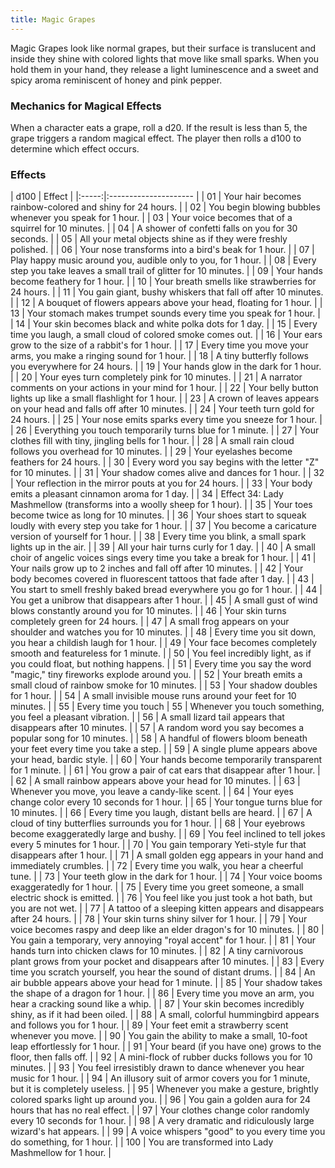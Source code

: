 ```yaml
---
title: Magic Grapes
---
```




<MaskedImage  src="https://cdn.leonardo.ai/users/e9df9e5e-8c47-4d7f-87b3-195ea30587b1/generations/cd23539b-8858-49b1-92e5-25ae0d10dad0/Leonardo_Phoenix_09_a_cluster_of_vibrant_iridescent_grapes_sus_0.jpg" mask="8"/>

Magic Grapes look like normal grapes, but their surface is translucent and inside they shine with colored lights that move like small sparks. When you hold them in your hand, they release a light luminescence and a sweet and spicy aroma reminiscent of honey and pink pepper.

### Mechanics for Magical Effects
When a character eats a grape, roll a d20. If the result is less than 5, the grape triggers a random magical effect.
The player then rolls a d100 to determine which effect occurs.

### Effects
<CensoredText>
| d100 | Effect |
|:-----:|:--------------------- |
| 01 | Your hair becomes rainbow-colored and shiny for 24 hours. |
| 02 | You begin blowing bubbles whenever you speak for 1 hour. |
| 03 | Your voice becomes that of a squirrel for 10 minutes. |
| 04 | A shower of confetti falls on you for 30 seconds. |
| 05 | All your metal objects shine as if they were freshly polished. |
| 06 | Your nose transforms into a bird's beak for 1 hour. |
| 07 | Play happy music around you, audible only to you, for 1 hour. |
| 08 | Every step you take leaves a small trail of glitter for 10 minutes. |
| 09 | Your hands become feathery for 1 hour. |
| 10 | Your breath smells like strawberries for 24 hours. |
| 11 | You gain giant, bushy whiskers that fall off after 10 minutes. |
| 12 | A bouquet of flowers appears above your head, floating for 1 hour. |
| 13 | Your stomach makes trumpet sounds every time you speak for 1 hour. |
| 14 | Your skin becomes black and white polka dots for 1 day. |
| 15 | Every time you laugh, a small cloud of colored smoke comes out. |
| 16 | Your ears grow to the size of a rabbit's for 1 hour. |
| 17 | Every time you move your arms, you make a ringing sound for 1 hour. |
| 18 | A tiny butterfly follows you everywhere for 24 hours. |
| 19 | Your hands glow in the dark for 1 hour. |
| 20 | Your eyes turn completely pink for 10 minutes. |
| 21 | A narrator comments on your actions in your mind for 1 hour. |
| 22 | Your belly button lights up like a small flashlight for 1 hour. |
| 23 | A crown of leaves appears on your head and falls off after 10 minutes. |
| 24 | Your teeth turn gold for 24 hours. |
| 25 | Your nose emits sparks every time you sneeze for 1 hour. |
| 26 | Everything you touch temporarily turns blue for 1 minute. |
| 27 | Your clothes fill with tiny, jingling bells for 1 hour. |
| 28 | A small rain cloud follows you overhead for 10 minutes. |
| 29 | Your eyelashes become feathers for 24 hours. |
| 30 | Every word you say begins with the letter "Z" for 10 minutes. |
| 31 | Your shadow comes alive and dances for 1 hour. |
| 32 | Your reflection in the mirror pouts at you for 24 hours. |
| 33 | Your body emits a pleasant cinnamon aroma for 1 day. |
| 34 | Effect 34: Lady Mashmellow (transforms into a woolly sheep for 1 hour). |
| 35 | Your toes become twice as long for 10 minutes. |
| 36 | Your shoes start to squeak loudly with every step you take for 1 hour. |
| 37 | You become a caricature version of yourself for 1 hour. |
| 38 | Every time you blink, a small spark lights up in the air. |
| 39 | All your hair turns curly for 1 day. |
| 40 | A small choir of angelic voices sings every time you take a break for 1 hour. |
| 41 | Your nails grow up to 2 inches and fall off after 10 minutes. |
| 42 | Your body becomes covered in fluorescent tattoos that fade after 1 day. |
| 43 | You start to smell freshly baked bread everywhere you go for 1 hour. |
| 44 | You get a unibrow that disappears after 1 hour. |
| 45 | A small gust of wind blows constantly around you for 10 minutes. |
| 46 | Your skin turns completely green for 24 hours. |
| 47 | A small frog appears on your shoulder and watches you for 10 minutes. |
| 48 | Every time you sit down, you hear a childish laugh for 1 hour. |
| 49 | Your face becomes completely smooth and featureless for 1 minute. |
| 50 | You feel incredibly light, as if you could float, but nothing happens. |
| 51 | Every time you say the word "magic," tiny fireworks explode around you. |
| 52 | Your breath emits a small cloud of rainbow smoke for 10 minutes. |
| 53 | Your shadow doubles for 1 hour. |
| 54 | A small invisible mouse runs around your feet for 10 minutes. |
| 55 | Every time you touch
| 55 | Whenever you touch something, you feel a pleasant vibration. |
| 56 | A small lizard tail appears that disappears after 10 minutes. |
| 57 | A random word you say becomes a popular song for 10 minutes. |
| 58 | A handful of flowers bloom beneath your feet every time you take a step. |
| 59 | A single plume appears above your head, bardic style. |
| 60 | Your hands become temporarily transparent for 1 minute. |
| 61 | You grow a pair of cat ears that disappear after 1 hour. |
| 62 | A small rainbow appears above your head for 10 minutes. |
| 63 | Whenever you move, you leave a candy-like scent. |
| 64 | Your eyes change color every 10 seconds for 1 hour. |
| 65 | Your tongue turns blue for 10 minutes. |
| 66 | Every time you laugh, distant bells are heard. |
| 67 | A cloud of tiny butterflies surrounds you for 1 hour. |
| 68 | Your eyebrows become exaggeratedly large and bushy. |
| 69 | You feel inclined to tell jokes every 5 minutes for 1 hour. |
| 70 | You gain temporary Yeti-style fur that disappears after 1 hour. |
| 71 | A small golden egg appears in your hand and immediately crumbles. |
| 72 | Every time you walk, you hear a cheerful tune. |
| 73 | Your teeth glow in the dark for 1 hour. |
| 74 | Your voice booms exaggeratedly for 1 hour. |
| 75 | Every time you greet someone, a small electric shock is emitted. |
| 76 | You feel like you just took a hot bath, but you are not wet. |
| 77 | A tattoo of a sleeping kitten appears and disappears after 24 hours. |
| 78 | Your skin turns shiny silver for 1 hour. |
| 79 | Your voice becomes raspy and deep like an elder dragon's for 10 minutes. |
| 80 | You gain a temporary, very annoying "royal accent" for 1 hour. |
| 81 | Your hands turn into chicken claws for 10 minutes. |
| 82 | A tiny carnivorous plant grows from your pocket and disappears after 10 minutes. |
| 83 | Every time you scratch yourself, you hear the sound of distant drums. |
| 84 | An air bubble appears above your head for 1 minute. |
| 85 | Your shadow takes the shape of a dragon for 1 hour. |
| 86 | Every time you move an arm, you hear a cracking sound like a whip. |
| 87 | Your skin becomes incredibly shiny, as if it had been oiled. |
| 88 | A small, colorful hummingbird appears and follows you for 1 hour. |
| 89 | Your feet emit a strawberry scent whenever you move. |
| 90 | You gain the ability to make a small, 10-foot leap effortlessly for 1 hour. |
| 91 | Your beard (if you have one) grows to the floor, then falls off. |
| 92 | A mini-flock of rubber ducks follows you for 10 minutes. |
| 93 | You feel irresistibly drawn to dance whenever you hear music for 1 hour. |
| 94 | An illusory suit of armor covers you for 1 minute, but it is completely useless. |
| 95 | Whenever you make a gesture, brightly colored sparks light up around you. |
| 96 | You gain a golden aura for 24 hours that has no real effect. |
| 97 | Your clothes change color randomly every 10 seconds for 1 hour. |
| 98 | A very dramatic and ridiculously large wizard's hat appears. |
| 99 | A voice whispers "good" to you every time you do something, for 1 hour. |
| 100 | You are transformed into Lady Mashmellow for 1 hour. |
</CensoredText>